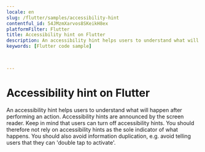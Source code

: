 ```yaml
---
locale: en
slug: /flutter/samples/accessibility-hint
contentful_id: 54JMzmXarvos8SKeikH8ex
platformFilter: Flutter
title: Accessibility hint on Flutter
description: An accessibility hint helps users to understand what will happen after performing an action.
keywords: [Flutter code sample]


	
---
```


# Accessibility hint on Flutter

An accessibility hint helps users to understand what will happen after performing an action. Accessibility hints are announced by the screen reader. Keep in mind that users can turn off accessibility hints. You should therefore not rely on accessibility hints as the sole indicator of what happens. You should also avoid information duplication, e.g. avoid telling users that they can 'double tap to activate'.

<CodeSample id="accessibility-hint" locale="en" platform="flutter"/>